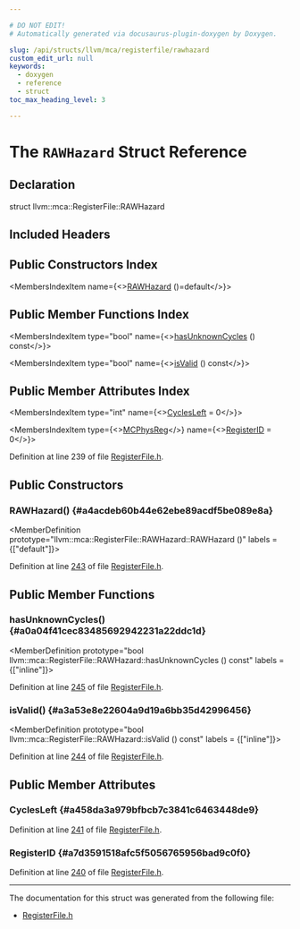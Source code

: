 ```yaml
---

# DO NOT EDIT!
# Automatically generated via docusaurus-plugin-doxygen by Doxygen.

slug: /api/structs/llvm/mca/registerfile/rawhazard
custom_edit_url: null
keywords:
  - doxygen
  - reference
  - struct
toc_max_heading_level: 3

---
```





# The `RAWHazard` Struct Reference

<DoxygenPage pluginConfig={pluginConfig}>



## Declaration

<CodeBlock>struct llvm::mca::RegisterFile::RAWHazard</CodeBlock>

## Included Headers

<IncludesList>
<IncludesListItem
  filePath="llvm/MCA/HardwareUnits/RegisterFile.h"
  permalink="/docs/api/files/include/include/llvm/include/llvm/mca/include/llvm/mca/hardwareunits/registerfile-h"
  isLocal="true" />
</IncludesList>

## Public Constructors Index

<MembersIndex>

<MembersIndexItem
  name={<><a href="#a4acdeb60b44e62ebe89acdf5be089e8a">RAWHazard</a> ()=default</>}>
</MembersIndexItem>

</MembersIndex>

## Public Member Functions Index

<MembersIndex>

<MembersIndexItem
  type="bool"
  name={<><a href="#a0a04f41cec83485692942231a22ddc1d">hasUnknownCycles</a> () const</>}>
</MembersIndexItem>

<MembersIndexItem
  type="bool"
  name={<><a href="#a3a53e8e22604a9d19a6bb35d42996456">isValid</a> () const</>}>
</MembersIndexItem>

</MembersIndex>

## Public Member Attributes Index

<MembersIndex>

<MembersIndexItem
  type="int"
  name={<><a href="#a458da3a979bfbcb7c3841c6463448de9">CyclesLeft</a> = 0</>}>
</MembersIndexItem>

<MembersIndexItem
  type={<><a href="/docs/api/namespaces/llvm/#aad72cfbb210808985a9dc19f4e5d8542">MCPhysReg</a></>}
  name={<><a href="#a7d3591518afc5f5056765956bad9c0f0">RegisterID</a> = 0</>}>
</MembersIndexItem>

</MembersIndex>


Definition at line 239 of file <a href="/docs/api/files/include/include/llvm/include/llvm/mca/include/llvm/mca/hardwareunits/registerfile-h">RegisterFile.h</a>.

<SectionDefinition>

## Public Constructors

### RAWHazard() {#a4acdeb60b44e62ebe89acdf5be089e8a}

<MemberDefinition
  prototype="llvm::mca::RegisterFile::RAWHazard::RAWHazard ()"
  labels = {["default"]}>

Definition at line <a href="/docs/api/files/include/include/llvm/include/llvm/mca/include/llvm/mca/hardwareunits/registerfile-h/#l00243">243</a> of file <a href="/docs/api/files/include/include/llvm/include/llvm/mca/include/llvm/mca/hardwareunits/registerfile-h">RegisterFile.h</a>.
</MemberDefinition>

</SectionDefinition>

<SectionDefinition>

## Public Member Functions

### hasUnknownCycles() {#a0a04f41cec83485692942231a22ddc1d}

<MemberDefinition
  prototype="bool llvm::mca::RegisterFile::RAWHazard::hasUnknownCycles () const"
  labels = {["inline"]}>

Definition at line <a href="/docs/api/files/include/include/llvm/include/llvm/mca/include/llvm/mca/hardwareunits/registerfile-h/#l00245">245</a> of file <a href="/docs/api/files/include/include/llvm/include/llvm/mca/include/llvm/mca/hardwareunits/registerfile-h">RegisterFile.h</a>.
</MemberDefinition>

### isValid() {#a3a53e8e22604a9d19a6bb35d42996456}

<MemberDefinition
  prototype="bool llvm::mca::RegisterFile::RAWHazard::isValid () const"
  labels = {["inline"]}>

Definition at line <a href="/docs/api/files/include/include/llvm/include/llvm/mca/include/llvm/mca/hardwareunits/registerfile-h/#l00244">244</a> of file <a href="/docs/api/files/include/include/llvm/include/llvm/mca/include/llvm/mca/hardwareunits/registerfile-h">RegisterFile.h</a>.
</MemberDefinition>

</SectionDefinition>

<SectionDefinition>

## Public Member Attributes

### CyclesLeft {#a458da3a979bfbcb7c3841c6463448de9}

<MemberDefinition
  prototype="int llvm::mca::RegisterFile::RAWHazard::CyclesLeft = 0">

Definition at line <a href="/docs/api/files/include/include/llvm/include/llvm/mca/include/llvm/mca/hardwareunits/registerfile-h/#l00241">241</a> of file <a href="/docs/api/files/include/include/llvm/include/llvm/mca/include/llvm/mca/hardwareunits/registerfile-h">RegisterFile.h</a>.
</MemberDefinition>

### RegisterID {#a7d3591518afc5f5056765956bad9c0f0}

<MemberDefinition
  prototype="MCPhysReg llvm::mca::RegisterFile::RAWHazard::RegisterID = 0">

Definition at line <a href="/docs/api/files/include/include/llvm/include/llvm/mca/include/llvm/mca/hardwareunits/registerfile-h/#l00240">240</a> of file <a href="/docs/api/files/include/include/llvm/include/llvm/mca/include/llvm/mca/hardwareunits/registerfile-h">RegisterFile.h</a>.
</MemberDefinition>

</SectionDefinition>

<hr/>

The documentation for this struct was generated from the following file:

<ul>
<li><a href="/docs/api/files/include/include/llvm/include/llvm/mca/include/llvm/mca/hardwareunits/registerfile-h">RegisterFile.h</a></li>
</ul>

</DoxygenPage>

